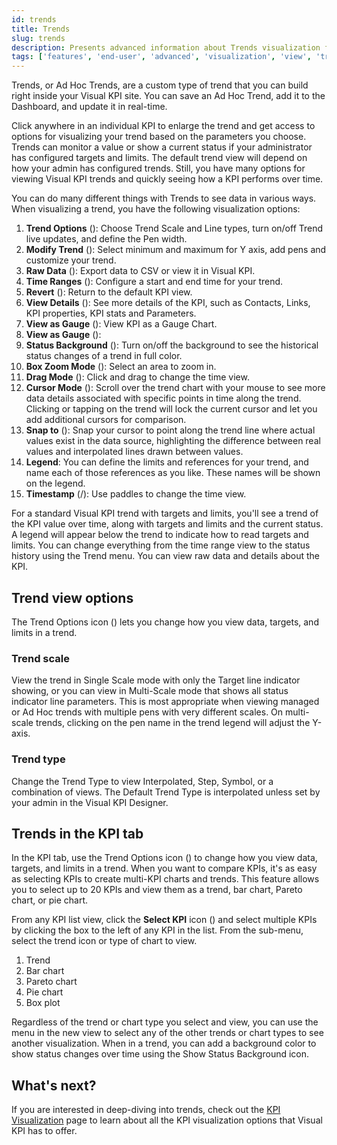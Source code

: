 ```yaml
---
id: trends
title: Trends
slug: trends
description: Presents advanced information about Trends visualization features of Visual KPIs software for an end user.
tags: ['features', 'end-user', 'advanced', 'visualization', 'view', 'trends', 'pen', 'kpi']
---
```



Trends, or Ad Hoc Trends, are a custom type of trend that you can build right inside your Visual KPI site. You can save an Ad Hoc Trend, add it to the Dashboard, and update it in real-time.

Click anywhere in an individual KPI to enlarge the trend and get access to options for visualizing your trend based on the parameters you choose. Trends can monitor a value or show a current status if your administrator has configured targets and limits. The default trend view will depend on how your admin has configured trends. Still, you have many options for viewing Visual KPI trends and quickly seeing how a KPI performs over time.

You can do many different things with Trends to see data in various ways. When visualizing a trend, you have the following visualization options:

1. **Trend Options** (<SvgFont icon="263"/>): Choose Trend Scale and Line types, turn on/off Trend live updates, and define the Pen width.
2. **Modify Trend** (<SvgFont icon="165"/>): Select minimum and maximum for Y axis, add pens and customize your trend.
3. **Raw Data** (<SvgFont icon="182"/>): Export data to CSV or view it in Visual KPI.
4. **Time Ranges** (<SvgFont icon="244"/>): Configure a start and end time for your trend.
5. **Revert** (<SvgFont icon="222"/>): Return to the default KPI view.
6. **View Details** (<SvgFont icon="200"/>): See more details of the KPI, such as Contacts, Links, KPI properties, KPI stats and Parameters.
7. **View as Gauge** (<SvgFont icon="178"/>): View KPI as a Gauge Chart.
8. **View as Gauge** (<SvgFont icon="185"/>):
9. **Status Background** (<SvgFont icon="32"/>): Turn on/off the background to see the historical status changes of a trend in full color.
10. **Box Zoom Mode** (<SvgFont icon="123"/>): Select an area to zoom in.
11. **Drag Mode** (<SvgFont icon="180"/>): Click and drag to change the time view. 
12. **Cursor Mode** (<SvgFont icon="242"/>): Scroll over the trend chart with your mouse to see more data details associated with specific points in time along the trend. Clicking or tapping on the trend will lock the current cursor and let you add additional cursors for comparison.
13. **Snap to** (<SvgFont icon="228"/>): Snap your cursor to point along the trend line where actual values exist in the data source, highlighting the difference between real values and interpolated lines drawn between values.
14. **Legend**: You can define the limits and references for your trend, and name each of those references as you like. These names will be shown on the legend.
15. **Timestamp** (<SvgFont icon="148"/>/<SvgFont icon="149"/>): Use paddles to change the time view. 

<StylizedImage
  imgURL="img/docs/end-user/features/visualization/trends/features-visualization-trendtopbar.png"
  alt="Visualization Trend Options"
/>

For a standard Visual KPI trend with targets and limits, you'll see a trend of the KPI value over time, along with targets and limits and the current status. A legend will appear below the trend to indicate how to read targets and limits. You can change everything from the time range view to the status history using the Trend menu. You can view raw data and details about the KPI.

## Trend view options

The Trend Options icon (<SvgFont icon="263"/>) lets you change how you view data, targets, and limits in a trend.

### Trend scale

View the trend in Single Scale mode with only the Target line indicator showing, or you can view in Multi-Scale mode that shows all status indicator line parameters. This is most appropriate when viewing managed or Ad Hoc trends with multiple pens with very different scales. On multi-scale trends, clicking on the pen name in the trend legend will adjust the Y-axis.

### Trend type

Change the Trend Type to view Interpolated, Step, Symbol, or a combination of views. The Default Trend Type is interpolated unless set by your admin in the Visual KPI Designer.

<StylizedImage
  imgURL="img/docs/end-user/features/visualization/trends/features-trend-scaletype.png"
  alt="Trend View Options"
/>

## Trends in the KPI tab

In the KPI tab, use the Trend Options icon (<SvgFont icon="192"/>) to change how you view data, targets, and limits in a trend. When you want to compare KPIs, it's as easy as selecting KPIs to create multi-KPI charts and trends. This feature allows you to select up to 20 KPIs and view them as a trend, bar chart, Pareto chart, or pie chart. 

From any KPI list view, click the **Select KPI** icon (<SvgFont icon="255"/>) and select multiple KPIs by clicking the box to the left of any KPI in the list. From the sub-menu, select the trend icon or type of chart to view. 

1. Trend
2. Bar chart
3. Pareto chart
4. Pie chart
5. Box plot

<StylizedImage
  imgURL="img/docs/end-user/features/visualization/trends/features-visualization-trendoptions-cut.png"
  alt="Visualization Trend Options"
/>

Regardless of the trend or chart type you select and view, you can use the menu in the new view to select any of the other trends or chart types to see another visualization. When in a trend, you can add a background color to show status changes over time using the Show Status Background icon.

## What's next?

If you are interested in deep-diving into trends, check out the [KPI Visualization](/docs/end-user/features/visualizations/kpi) page to learn about all the KPI visualization options that Visual KPI has to offer.
